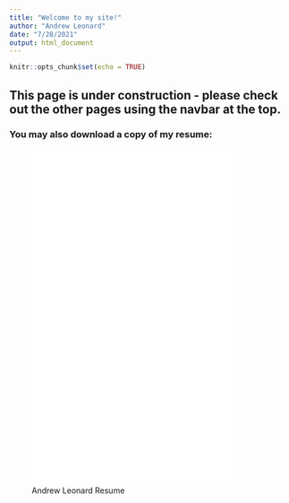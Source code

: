 ```yaml
---
title: "Welcome to my site!"
author: "Andrew Leonard"
date: "7/28/2021"
output: html_document
---
```


```r
knitr::opts_chunk$set(echo = TRUE)
```

## This page is under construction - please check out the other pages using the navbar at the top.  

### You may also download a copy of my resume:

![Andrew Leonard Resume](Img/Resume - Andrew Leonard.pdf){width=85% height=600}